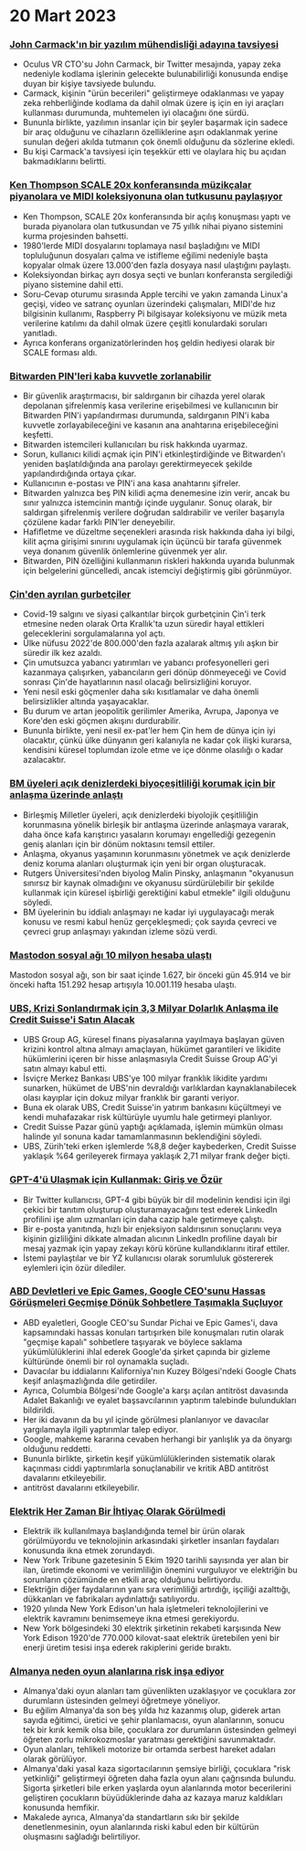 
<Steps>

# 20 Mart 2023

### [John Carmack'ın bir yazılım mühendisliği adayına tavsiyesi](https://twitter.com/ID_AA_Carmack/status/1637087219591659520?ref=hackernewsgpt.com)

- Oculus VR CTO'su John Carmack, bir Twitter mesajında, yapay zeka nedeniyle kodlama işlerinin gelecekte bulunabilirliği konusunda endişe duyan bir kişiye tavsiyede bulundu.
- Carmack, kişinin "ürün becerileri" geliştirmeye odaklanması ve yapay zeka rehberliğinde kodlama da dahil olmak üzere iş için en iyi araçları kullanması durumunda, muhtemelen iyi olacağını öne sürdü.
- Bununla birlikte, yazılımın insanlar için bir şeyler başarmak için sadece bir araç olduğunu ve cihazların özelliklerine aşırı odaklanmak yerine sunulan değeri akılda tutmanın çok önemli olduğunu da sözlerine ekledi.
- Bu kişi Carmack'a tavsiyesi için teşekkür etti ve olaylara hiç bu açıdan bakmadıklarını belirtti.

### [Ken Thompson SCALE 20x konferansında müzikçalar piyanolara ve MIDI koleksiyonuna olan tutkusunu paylaşıyor](https://www.youtube.com/watch?v=kaandEt_pKw&ref=hackernewsgpt.com)

- Ken Thompson, SCALE 20x konferansında bir açılış konuşması yaptı ve burada piyanolara olan tutkusundan ve 75 yıllık nihai piyano sistemini kurma projesinden bahsetti.
- 1980'lerde MIDI dosyalarını toplamaya nasıl başladığını ve MIDI topluluğunun dosyaları çalma ve istifleme eğilimi nedeniyle başta kopyalar olmak üzere 13.000'den fazla dosyaya nasıl ulaştığını paylaştı.
- Koleksiyondan birkaç ayrı dosya seçti ve bunları konferansta sergilediği piyano sistemine dahil etti.
- Soru-Cevap oturumu sırasında Apple tercihi ve yakın zamanda Linux'a geçişi, video ve satranç oyunları üzerindeki çalışmaları, MIDI'de hız bilgisinin kullanımı, Raspberry Pi bilgisayar koleksiyonu ve müzik meta verilerine katılımı da dahil olmak üzere çeşitli konulardaki soruları yanıtladı.
- Ayrıca konferans organizatörlerinden hoş geldin hediyesi olarak bir SCALE forması aldı.

### [Bitwarden PIN'leri kaba kuvvetle zorlanabilir](https://ambiso.github.io/bitwarden-pin/?ref=hackernewsgpt.com)

- Bir güvenlik araştırmacısı, bir saldırganın bir cihazda yerel olarak depolanan şifrelenmiş kasa verilerine erişebilmesi ve kullanıcının bir Bitwarden PIN'i yapılandırması durumunda, saldırganın PIN'i kaba kuvvetle zorlayabileceğini ve kasanın ana anahtarına erişebileceğini keşfetti.
- Bitwarden istemcileri kullanıcıları bu risk hakkında uyarmaz.
- Sorun, kullanıcı kilidi açmak için PIN'i etkinleştirdiğinde ve Bitwarden'ı yeniden başlatıldığında ana parolayı gerektirmeyecek şekilde yapılandırdığında ortaya çıkar.
- Kullanıcının e-postası ve PIN'i ana kasa anahtarını şifreler.
- Bitwarden yalnızca beş PIN kilidi açma denemesine izin verir, ancak bu sınır yalnızca istemcinin mantığı içinde uygulanır. Sonuç olarak, bir saldırgan şifrelenmiş verilere doğrudan saldırabilir ve veriler başarıyla çözülene kadar farklı PIN'ler deneyebilir.
- Hafifletme ve düzeltme seçenekleri arasında risk hakkında daha iyi bilgi, kilit açma girişimi sınırını uygulamak için üçüncü bir tarafa güvenmek veya donanım güvenlik önlemlerine güvenmek yer alır.
- Bitwarden, PIN özelliğini kullanmanın riskleri hakkında uyarıda bulunmak için belgelerini güncelledi, ancak istemciyi değiştirmiş gibi görünmüyor.

### [Çin'den ayrılan gurbetçiler](https://www.persuasion.community/p/leaving-china?ref=hackernewsgpt.com)

- Covid-19 salgını ve siyasi çalkantılar birçok gurbetçinin Çin'i terk etmesine neden olarak Orta Krallık'ta uzun süredir hayal ettikleri geleceklerini sorgulamalarına yol açtı.
- Ülke nüfusu 2022'de 800.000'den fazla azalarak altmış yılı aşkın bir süredir ilk kez azaldı.
- Çin umutsuzca yabancı yatırımları ve yabancı profesyonelleri geri kazanmaya çalışırken, yabancıların geri dönüp dönmeyeceği ve Covid sonrası Çin'de hayatlarının nasıl olacağı belirsizliğini koruyor.
- Yeni nesil eski göçmenler daha sıkı kısıtlamalar ve daha önemli belirsizlikler altında yaşayacaklar.
- Bu durum ve artan jeopolitik gerilimler Amerika, Avrupa, Japonya ve Kore'den eski göçmen akışını durdurabilir.
- Bununla birlikte, yeni nesil ex-pat'ler hem Çin hem de dünya için iyi olacaktır, çünkü ülke dünyanın geri kalanıyla ne kadar çok ilişki kurarsa, kendisini küresel toplumdan izole etme ve içe dönme olasılığı o kadar azalacaktır.

### [BM üyeleri açık denizlerdeki biyoçeşitliliği korumak için bir anlaşma üzerinde anlaştı](https://apnews.com/article/un-oceans-biodiversity-treaty-0b024fa07e8c1947236d8b8491ebf92c?ref=hackernewsgpt.com)

- Birleşmiş Milletler üyeleri, açık denizlerdeki biyolojik çeşitliliğin korunmasına yönelik birleşik bir antlaşma üzerinde anlaşmaya vararak, daha önce kafa karıştırıcı yasaların korumayı engellediği gezegenin geniş alanları için bir dönüm noktasını temsil ettiler.
- Anlaşma, okyanus yaşamının korunmasını yönetmek ve açık denizlerde deniz koruma alanları oluşturmak için yeni bir organ oluşturacak.
- Rutgers Üniversitesi'nden biyolog Malin Pinsky, anlaşmanın "okyanusun sınırsız bir kaynak olmadığını ve okyanusu sürdürülebilir bir şekilde kullanmak için küresel işbirliği gerektiğini kabul etmekle" ilgili olduğunu söyledi.
- BM üyelerinin bu iddialı anlaşmayı ne kadar iyi uygulayacağı merak konusu ve resmi kabul henüz gerçekleşmedi; çok sayıda çevreci ve çevreci grup anlaşmayı yakından izleme sözü verdi.

### [Mastodon sosyal ağı 10 milyon hesaba ulaştı](https://mastodon.social/@mastodonusercount/110051957865629817?ref=hackernewsgpt.com)

Mastodon sosyal ağı, son bir saat içinde 1.627, bir önceki gün 45.914 ve bir önceki hafta 151.292 hesap artışıyla 10.001.119 hesaba ulaştı.

### [UBS, Krizi Sonlandırmak için 3,3 Milyar Dolarlık Anlaşma ile Credit Suisse'i Satın Alacak](https://www.bloomberg.com/news/articles/2023-03-19/ubs-agrees-to-buy-credit-suisse-in-historic-deal-to-end-crisis?ref=hackernewsgpt.com)

- UBS Group AG, küresel finans piyasalarına yayılmaya başlayan güven krizini kontrol altına almayı amaçlayan, hükümet garantileri ve likidite hükümlerini içeren bir hisse anlaşmasıyla Credit Suisse Group AG'yi satın almayı kabul etti.
- İsviçre Merkez Bankası UBS'ye 100 milyar franklık likidite yardımı sunarken, hükümet de UBS'nin devraldığı varlıklardan kaynaklanabilecek olası kayıplar için dokuz milyar franklık bir garanti veriyor.
- Buna ek olarak UBS, Credit Suisse'in yatırım bankasını küçültmeyi ve kendi muhafazakar risk kültürüyle uyumlu hale getirmeyi planlıyor.
- Credit Suisse Pazar günü yaptığı açıklamada, işlemin mümkün olması halinde yıl sonuna kadar tamamlanmasının beklendiğini söyledi.
- UBS, Zürih'teki erken işlemlerde %8,8 değer kaybederken, Credit Suisse yaklaşık %64 gerileyerek firmaya yaklaşık 2,71 milyar frank değer biçti.

### [GPT-4'ü Ulaşmak için Kullanmak: Giriş ve Özür](https://twitter.com/brdskggs/status/1637114268876144640?ref=hackernewsgpt.com)

- Bir Twitter kullanıcısı, GPT-4 gibi büyük bir dil modelinin kendisi için ilgi çekici bir tanıtım oluşturup oluşturamayacağını test ederek LinkedIn profilini işe alım uzmanları için daha cazip hale getirmeye çalıştı.
- Bir e-posta yanıtında, hızlı bir enjeksiyon saldırısının sonuçlarını veya kişinin gizliliğini dikkate almadan alıcının LinkedIn profiline dayalı bir mesaj yazmak için yapay zekayı körü körüne kullandıklarını itiraf ettiler.
- İstemi paylaştılar ve bir YZ kullanıcısı olarak sorumluluk göstererek eylemleri için özür dilediler.

### [ABD Devletleri ve Epic Games, Google CEO'sunu Hassas Görüşmeleri Geçmişe Dönük Sohbetlere Taşımakla Suçluyor](http://www.fosspatents.com/2023/03/us-states-epic-games-others-accuse.html?ref=hackernewsgpt.com)

- ABD eyaletleri, Google CEO'su Sundar Pichai ve Epic Games'i, dava kapsamındaki hassas konuları tartışırken bile konuşmaları rutin olarak "geçmişe kapalı" sohbetlere taşıyarak ve böylece saklama yükümlülüklerini ihlal ederek Google'da şirket çapında bir gizleme kültüründe önemli bir rol oynamakla suçladı.
- Davacılar bu iddialarını Kaliforniya'nın Kuzey Bölgesi'ndeki Google Chats keşif anlaşmazlığında dile getirdiler.
- Ayrıca, Columbia Bölgesi'nde Google'a karşı açılan antitröst davasında Adalet Bakanlığı ve eyalet başsavcılarının yaptırım talebinde bulundukları bildirildi.
- Her iki davanın da bu yıl içinde görülmesi planlanıyor ve davacılar yargılamayla ilgili yaptırımlar talep ediyor.
- Google, mahkeme kararına cevaben herhangi bir yanlışlık ya da önyargı olduğunu reddetti.
- Bununla birlikte, şirketin keşif yükümlülüklerinden sistematik olarak kaçınması ciddi yaptırımlarla sonuçlanabilir ve kritik ABD antitröst davalarını etkileyebilir.
- antitröst davalarını etkileyebilir.

### [Elektrik Her Zaman Bir İhtiyaç Olarak Görülmedi](https://www.smithsonianmag.com/smart-news/people-had-to-be-convinced-of-the-usefulness-of-electricity-21221094/?ref=hackernewsgpt.com)

- Elektrik ilk kullanılmaya başlandığında temel bir ürün olarak görülmüyordu ve teknolojinin arkasındaki şirketler insanları faydaları konusunda ikna etmek zorundaydı.
- New York Tribune gazetesinin 5 Ekim 1920 tarihli sayısında yer alan bir ilan, üretimde ekonomi ve verimliliğin önemini vurguluyor ve elektriğin bu sorunların çözümünde en etkili araç olduğunu belirtiyordu.
- Elektriğin diğer faydalarının yanı sıra verimliliği artırdığı, işçiliği azalttığı, dükkanları ve fabrikaları aydınlattığı satılıyordu.
- 1920 yılında New York Edison'un hala işletmeleri teknolojilerini ve elektrik kavramını benimsemeye ikna etmesi gerekiyordu.
- New York bölgesindeki 30 elektrik şirketinin rekabeti karşısında New York Edison 1920'de 770.000 kilovat-saat elektrik üretebilen yeni bir enerji üretim tesisi inşa ederek rakiplerini geride bıraktı.

### [Almanya neden oyun alanlarına risk inşa ediyor](https://www.theguardian.com/world/2021/oct/24/why-germany-is-building-risk-into-its-playgrounds?ref=hackernewsgpt.com)

- Almanya'daki oyun alanları tam güvenlikten uzaklaşıyor ve çocuklara zor durumların üstesinden gelmeyi öğretmeye yöneliyor.
- Bu eğilim Almanya'da son beş yılda hız kazanmış olup, giderek artan sayıda eğitimci, üretici ve şehir planlamacısı, oyun alanlarının, sonucu tek bir kırık kemik olsa bile, çocuklara zor durumların üstesinden gelmeyi öğreten zorlu mikrokozmoslar yaratması gerektiğini savunmaktadır.
- Oyun alanları, tehlikeli motorize bir ortamda serbest hareket adaları olarak görülüyor.
- Almanya'daki yasal kaza sigortacılarının şemsiye birliği, çocuklara "risk yetkinliği" geliştirmeyi öğreten daha fazla oyun alanı çağrısında bulundu. Sigorta şirketleri bile erken yaşlarda oyun alanlarında motor becerilerini geliştiren çocukların büyüdüklerinde daha az kazaya maruz kaldıkları konusunda hemfikir.
- Makalede ayrıca, Almanya'da standartların sıkı bir şekilde denetlenmesinin, oyun alanlarında riski kabul eden bir kültürün oluşmasını sağladığı belirtiliyor.

</Steps>
